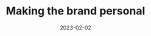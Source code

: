 ---
date: '2023-02-02'
image: '/img/projects/nagueva.jpg'
darkText: true
client: 'Nagüeva'
title: 'Making the brand personal'
category: 'Personal Branding'
tags: ['Visual Identity', 'Strategy']
draft: false
---